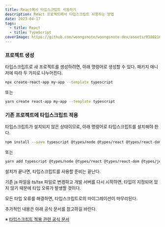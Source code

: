 ```yaml
---
title: React에서 타입스크립트 사용하기
description: React 프로젝트에서 타입스크립트 사용하는 방법
date: 2023-04-17
tags:
  - title: React
  - title: TypeScript
coverImage: https://github.com/woongsnote/woongsnote-dev/assets/83802168/3e64902a-6ae9-45e3-8ff9-7b65ff7cf5ef
---
```


### 프로젝트 생성

타입스크립트로 새 프로젝트를 생성하려면, 아래 명령어로 생성할 수 있다.
패키지 매니저에 따라 두 가지로 나누어진다.

```bash
npx create-react-app my-app --template typescript
```

또는

```bash
yarn create react-app my-app --template typescript
```

### 기존 프로젝트에 타입스크립트 적용

타입스크립트가 설치되지 않은 상태이므로, 아래 명령어로 타입스크립트를 설치해야 한다.

```bash
npm install --save typescript @types/node @types/react @types/react-dom @types/jest
```

또는

```bash
yarn add typescript @types/node @types/react @types/react-dom @types/jest
```

설치가 끝나면, 타입스크립트를 사용할 준비는 끝난다.

기존 js 파일을 ts/tsx 파일로 변경하고 개발 서버를 다시 시작하면, 타입이 지정되어 있지 않기 때문에 타입 오류가 발생할 것이다.

모든 타입 오류를 해결하면, 타입스크립트로의 마이그레이션이 마무리된다.

추가적인 내용은 아래 공식 문서를 참고하길 바란다.

※ [타입스크립트 적용 관련 공식 문서](https://create-react-app.dev/docs/adding-typescript/)
